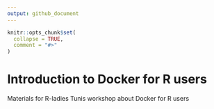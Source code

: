 ```yaml
---
output: github_document
---
```


<!-- README.md is generated from README.Rmd. Please edit that file -->

```r
knitr::opts_chunk$set(
  collapse = TRUE,
  comment = "#>"
)
```

# Introduction to Docker for R users

<!-- badges: start -->
<!-- badges: end -->

Materials for R-ladies Tunis workshop about Docker for R users